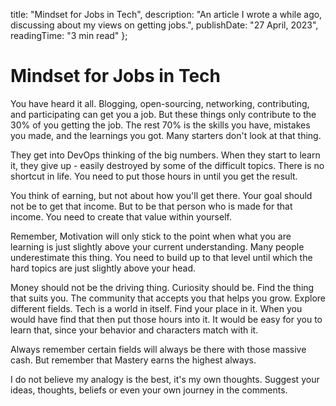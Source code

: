   title: "Mindset for Jobs in Tech",
  description: "An article I wrote a while ago, discussing about my views on getting jobs.",
  publishDate: "27 April, 2023",
  readingTime: "3 min read"
}; 

# Mindset for Jobs in Tech

You have heard it all. Blogging, open-sourcing, networking, contributing, and participating can get you a job. But these things only contribute to the 30% of you getting the job. The rest 70% is the skills you have, mistakes you made, and the learnings you got. Many starters don't look at that thing.

They get into DevOps thinking of the big numbers. When they start to learn it, they give up - easily destroyed by some of the difficult topics. There is no shortcut in life. You need to put those hours in until you get the result.

You think of earning, but not about how you'll get there. Your goal should not be to get that income. But to be that person who is made for that income. You need to create that value within yourself.

Remember, Motivation will only stick to the point when what you are learning is just slightly above your current understanding. Many people underestimate this thing. You need to build up to that level until which the hard topics are just slightly above your head.

Money should not be the driving thing. Curiosity should be. Find the thing that suits you. The community that accepts you that helps you grow. Explore different fields. Tech is a world in itself. Find your place in it. When you would have find that then put those hours into it. It would be easy for you to learn that, since your behavior and characters match with it.

Always remember certain fields will always be there with those massive cash. But remember that Mastery earns the highest always.

I do not believe my analogy is the best, it's my own thoughts. Suggest your ideas, thoughts, beliefs or even your own journey in the comments.

